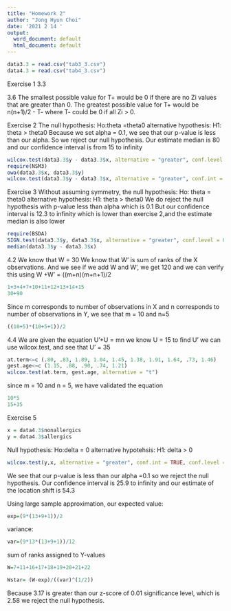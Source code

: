 ---
title: "Homework 2"
author: "Jong Hyun Choi"
date: '2021 2 14 '
output:
  word_document: default
  html_document: default
---
```{r}
data3.3 = read.csv("tab3_3.csv")
data4.3 = read.csv("tab4_3.csv")
```
Exercise 1 
3.3 





3.6 
The smallest possible value for T+ would be 0 if there are no Zi values that are greater than 0. The greatest possible value for T+ would be n(n+1)/2 - T- where T- could be 0 if all Zi > 0. 


Exercise 2 
The null hypothesis: Ho:theta =theta0 
alternative hypothesis: H1: theta > theta0 
Because we set alpha = 0.1, we see that our p-value is less than our alpha. So we reject our null hypothesis. 
Our estimate median is 80 and our confidence interval is from 15 to infinity
```{r}
wilcox.test(data3.3$y - data3.3$x, alternative = "greater", conf.level = 0.9)
require(NSM3)
owa(data3.3$x, data3.3$y)
wilcox.test(data3.3$y - data3.3$x, alternative = "greater", conf.int = TRUE, conf.level = 0.9)
```

Exercise 3 
Without assuming symmetry,
the null hypothesis: Ho: theta = theta0
alternative hypothesis: H1: theta > theta0
We do reject the null hypothesis with p-value less than alpha which is 0.1
But our confidence interval is 12.3 to infinity which is lower than exercise 2,and the estimate median is also lower

```{r}
require(BSDA)
SIGN.test(data3.3$y, data3.3$x, alternative = "greater", conf.level = 0.9, conf.int = TRUE)
median(data3.3$y - data3.3$x)
```
4.2 
We know that W = 30 
We know that W' is sum of ranks of the X observations. And we see if we add W and W', we get 120 and we can verify this using W +W' = ((m+n)(m+n+1)/2
```{r}
1+3+4+7+10+11+12+13+14+15
30+90
```

Since m corresponds to number of observations in X and n corresponds to number of observations in Y, we see that m = 10 and n=5 
```{r}
((10+5)*(10+5+1))/2
```

4.4
We are given the equation U'+U = mn
we know U = 15 to find U' we can use wilcox.test, and see that U' = 35
```{r}
at.term<−c (.80, .83, 1.89, 1.04, 1.45, 1.38, 1.91, 1.64, .73, 1.46)
gest.age<−c (1.15, .88, .90, .74, 1.21)
wilcox.test(at.term, gest.age, alternative = "t")
```
since m = 10 and n = 5, we have validated the equation
```{r}
10*5
15+35
```


Exercise 5 
```{r}
x = data4.3$nonallergics
y = data4.3$allergics
```
Null hypothesis: Ho:delta = 0 
alternative hypotehsis: H1: delta > 0 
```{r}
wilcox.test(y,x, alternative = "greater", conf.int = TRUE, conf.level = 0.99)
```

We see that our p-value is less than our alpha =0.1 so we reject the null hypothesis.
Our confidence interval is 25.9 to infinity and our estimate of the location shift is 54.3

Using large sample approximation, 
our expected value: 
```{r}
exp=(9*(13+9+1))/2
```

variance:
```{r}
var=(9*13*(13+9+1))/12
```

sum of ranks assigned to Y-values 
```{r}
W=7+11+16+17+18+19+20+21+22
```

```{r}
Wstar= (W-exp)/((var)^(1/2))
```
Because 3.17 is greater than our z-score of 0.01 significance level, which is 2.58 we reject the null hypothesis. 


